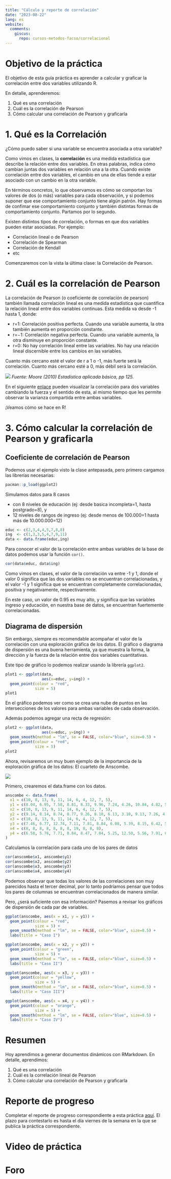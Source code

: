 ```yaml
---
title: "Cálculo y reporte de correlación"
date: "2023-08-22"
lang: es
website:
  comments:
    giscus:
      repo: cursos-metodos-facso/correlacional
---
```


# Objetivo de la práctica

El objetivo de esta guía práctica es aprender a calcular y graficar la correlación entre dos variables utilizando R.

En detalle, aprenderemos:

1.  Qué es una correlación
2.  Cuál es la correlación de Pearson
3.  Cómo calcular una correlación de Pearson y graficarla

# 1. Qué es la Correlación

¿Cómo puedo saber si una variable se encuentra asociada a otra variable?

Como vimos en clases, la **correlación** es una medida estadística que describe la relación entre dos variables. En otras palabras, indica cómo cambian juntas dos variables en relación una a la otra. Cuando existe correlación entre dos variables, el cambio en una de ellas tiende a estar asociado con un cambio en la otra variable.

En términos concretos, lo que observamos es cómo se comportan los valores de dos (o más) variables para cada observación, y si podemos suponer que ese comportamiento conjunto tiene algún patrón. Hay formas de confimar ese comportamiento conjunto y también distintas formas de comportamiento conjunto. Partamos por lo segundo.

Existen distintos tipos de correlación, o formas en que dos variables pueden estar asociadas. Por ejemplo:

-   Correlación lineal o de Pearson
-   Correlación de Spearman
-   Correlación de Kendall
-   etc

Comenzaremos con la vista la última clase: la Correlación de Pearson.

# 2. Cuál es la correlación de Pearson

La correlación de Pearson (o coeficiente de correlación de pearson) también llamada correlación lineal es una medida estadística que cuantifica la relación lineal entre dos variables continuas. Esta medida va desde -1 hasta 1, donde:

-   r=1: Correlación positiva perfecta. Cuando una variable aumenta, la otra también aumenta en proporción constante.
-   r=−1: Correlación negativa perfecta. Cuando una variable aumenta, la otra disminuye en proporción constante.
-   r=0: No hay correlación lineal entre las variables. No hay una relación lineal discernible entre los cambios en las variables.

Cuanto más cercano esté el valor de r a 1 o -1, más fuerte será la correlación. Cuanto más cercano esté a 0, más débil será la correlación.

![](../files/cor.png)
*Fuente: Moore (2010) Estadística aplicada básica, pp 125.*

En el siguiente [enlace](https://rpsychologist.com/correlation/) pueden visualizar la correlación para dos variables cambiando la fuerza y el sentido de esta, al mismo tiempo que les permite observar la varianza compartida entre ambas variables.

¡Veamos cómo se hace en R!

# 3. Cómo calcular la correlación de Pearson y graficarla

## Coeficiente de correlación de Pearson

Podemos usar el ejemplo visto la clase antepasada, pero primero cargamos las librerías necesarias:

```r
pacman::p_load(ggplot2)
```

Simulamos datos para 8 casos

-   con 8 niveles de educación (ej: desde basica incompleta=1, hasta postgrado=8), y
-   12 niveles de rangos de ingreso (ej: desde menos de 100.000=1 hasta más de 10.000.000=12)

```r
educ <- c(2,3,4,4,5,7,8,8)
ing  <- c(1,3,3,5,4,7,9,11)
data <- data.frame(educ,ing)
```

Para conocer el valor de la correlación entre ambas variables de la base de datos podemos usar la función `cor()`.

```r
cor(data$educ, data$ing)
```

Como vimos en clases, el valor de la correlación va entre -1 y 1, donde el valor 0 significa que las dos variables no se encuentran correlacionadas, y el valor -1 y 1 significa que se encuentran completamente correlacionadas, positiva y negativamente, respectivamente.

En este caso, un valor de 0.95 es muy alto, y significa que las variables ingreso y educación, en nuestra base de datos, se encuentran fuertemente correlacionadas.

## Diagrama de dispersión

Sin embargo, siempre es recomendable acompañar el valor de la correlación con una exploración gráfica de los datos. El gráfico o diagrama de dispersión es una buena herramienta, ya que muestra la forma, la dirección y la fuerza de la relación entre dos variables cuantitativas.

Este tipo de gráfico lo podemos realizar usando la librería `ggplot2`.

```r
plot1 <- ggplot(data, 
                aes(x=educ, y=ing)) + 
  geom_point(colour = "red", 
             size = 5)
plot1
```

En el gráfico podemos ver como se crea una nube de puntos en las intersecciones de los valores para ambas variables de cada observación.

Además podemos agregar una recta de regresión:

```r
plot2 <- ggplot(data, 
                aes(x=educ, y=ing)) + 
  geom_smooth(method = "lm", se = FALSE, color="blue", size=0.5) +
  geom_point(colour = "red", 
             size = 5)
plot2
```

Ahora, revisaremos un muy buen ejemplo de la importancia de la exploración gráfica de los datos: El cuarteto de Anscombe.

![](../files/cuarteto.jpg)

Primero, crearemos el data.frame con los datos.

```r
anscombe <- data.frame(
  x1 = c(10, 8, 13, 9, 11, 14, 6, 4, 12, 7, 5),
  y1 = c(8.04, 6.95, 7.58, 8.81, 8.33, 9.96, 7.24, 4.26, 10.84, 4.82, 5.68),
  x2 = c(10, 8, 13, 9, 11, 14, 6, 4, 12, 7, 5),
  y2 = c(9.14, 8.14, 8.74, 8.77, 9.26, 8.10, 6.13, 3.10, 9.13, 7.26, 4.74),
  x3 = c(10, 8, 13, 9, 11, 14, 6, 4, 12, 7, 5),
  y3 = c(7.46, 6.77, 12.74, 7.11, 7.81, 8.84, 6.08, 5.39, 8.15, 6.42, 5.73),
  x4 = c(8, 8, 8, 8, 8, 8, 8, 19, 8, 8, 8),
  y4 = c(6.58, 5.76, 7.71, 8.84, 8.47, 7.04, 5.25, 12.50, 5.56, 7.91, 6.89)
)
```

Calculamos la correlación para cada uno de los pares de datos

```r
cor(anscombe$x1, anscombe$y1)
cor(anscombe$x2, anscombe$y2)
cor(anscombe$x3, anscombe$y3)
cor(anscombe$x4, anscombe$y4)
```

Podemos observar que todas los valores de las correlaciones son muy parecidos hasta el tercer decimal, por lo tanto podríamos pensar que todos los pares de columnas se encuentran correlacionados de manera similar.

Pero, ¿será suficiente con esa información? Pasemos a revisar los gráficos de dispersión de cada par de variables.

```r
ggplot(anscombe, aes(x = x1, y = y1)) +
  geom_point(colour = "red", 
             size = 5) +
  geom_smooth(method = "lm", se = FALSE, color="blue", size=0.5) +
  labs(title = "Caso I")

ggplot(anscombe, aes(x = x2, y = y2)) +
  geom_point(colour = "green", 
             size = 5) +
  geom_smooth(method = "lm", se = FALSE, color="blue", size=0.5) +
  labs(title = "Caso II")

ggplot(anscombe, aes(x = x3, y = y3)) +
  geom_point(colour = "yellow", 
             size = 5) +
  geom_smooth(method = "lm", se = FALSE, color="blue", size=0.5) +
  labs(title = "Caso III")

ggplot(anscombe, aes(x = x4, y = y4)) +
  geom_point(colour = "orange", 
             size = 5) +
  geom_smooth(method = "lm", se = FALSE, color="blue", size=0.5) +
  labs(title = "Caso IV")
```

# Resumen

Hoy aprendimos a generar documentos dinámicos con RMarkdown. En detalle, aprendímos:

1.  Qué es una correlación
2.  Cuál es la correlación lineal de Pearson
3.  Cómo calcular una correlación de Pearson y graficarla

# Reporte de progreso

Completar el reporte de progreso correspondiente a esta práctica [aquí](https://docs.google.com/forms/d/e/1FAIpQLSdtX9y9zGq0Rb1qrGHcl6_3StyY7ZIQr0Y_4PspRadRn7HI5A/viewform?usp=sf_link). El plazo para contestarlo es hasta el día viernes de la semana en la que se publica la práctica correspondiente.

# Video de práctica



# Foro


<!--probando cambios branch -->
